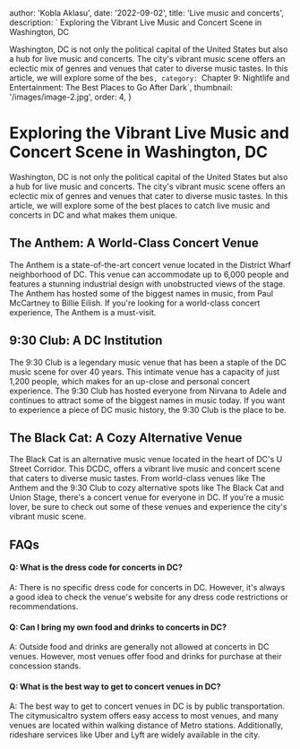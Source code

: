 
  author: 'Kobla Aklasu',
  date: '2022-09-02',
  title: 'Live music and concerts',
  description: ` Exploring the Vibrant Live Music and Concert Scene in Washington, DC

Washington, DC is not only the political capital of the United States but also a hub for live music and concerts. The city's vibrant music scene offers an eclectic mix of genres and venues that cater to diverse music tastes. In this article, we will explore some of the bes`,
  category: `Chapter 9: Nightlife and Entertainment: The Best Places to Go After Dark`,
  thumbnail: '/images/image-2.jpg',
  order: 4,
}

        

# Exploring the Vibrant Live Music and Concert Scene in Washington, DC

Washington, DC is not only the political capital of the United States but also a hub for live music and concerts. The city's vibrant music scene offers an eclectic mix of genres and venues that cater to diverse music tastes. In this article, we will explore some of the best places to catch live music and concerts in DC and what makes them unique.

## The Anthem: A World-Class Concert Venue

The Anthem is a state-of-the-art concert venue located in the District Wharf neighborhood of DC. This venue can accommodate up to 6,000 people and features a stunning industrial design with unobstructed views of the stage. The Anthem has hosted some of the biggest names in music, from Paul McCartney to Billie Eilish. If you're looking for a world-class concert experience, The Anthem is a must-visit.

## 9:30 Club: A DC Institution

The 9:30 Club is a legendary music venue that has been a staple of the DC music scene for over 40 years. This intimate venue has a capacity of just 1,200 people, which makes for an up-close and personal concert experience. The 9:30 Club has hosted everyone from Nirvana to Adele and continues to attract some of the biggest names in music today. If you want to experience a piece of DC music history, the 9:30 Club is the place to be.

## The Black Cat: A Cozy Alternative Venue

The Black Cat is an alternative music venue located in the heart of DC's U Street Corridor. This DCDC, offers a vibrant live music and concert scene that caters to diverse music tastes. From world-class venues like The Anthem and the 9:30 Club to cozy alternative spots like The Black Cat and Union Stage, there's a concert venue for everyone in DC. If you're a music lover, be sure to check out some of these venues and experience the city's vibrant music scene.

## FAQs

#### Q: What is the dress code for concerts in DC?

A: There is no specific dress code for concerts in DC. However, it's always a good idea to check the venue's website for any dress code restrictions or recommendations.

#### Q: Can I bring my own food and drinks to concerts in DC?

A: Outside food and drinks are generally not allowed at concerts in DC venues. However, most venues offer food and drinks for purchase at their concession stands.

#### Q: What is the best way to get to concert venues in DC?

A: The best way to get to concert venues in DC is by public transportation. The citymusicaltro system offers easy access to most venues, and many venues are located within walking distance of Metro stations. Additionally, rideshare services like Uber and Lyft are widely available in the city.


        